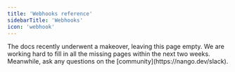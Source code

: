 ```yaml
---
title: 'Webhooks reference'
sidebarTitle: 'Webhooks'
icon: 'webhook'
---
```


<Info>
The docs recently underwent a makeover, leaving this page empty. We are working hard to fill in all the missing pages within the next two weeks. Meanwhile, ask any questions on the [community](https://nango.dev/slack).
</Info>